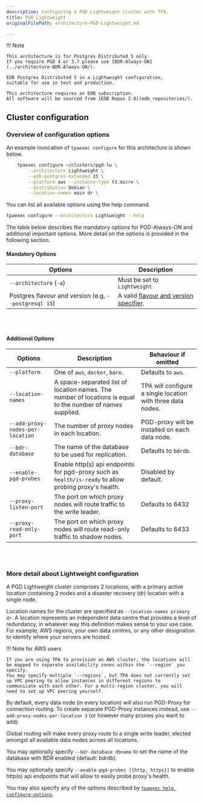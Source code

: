 ```yaml
---
description: Configuring a PGD Lightweight cluster with TPA.
title: PGD Lightweight
originalFilePath: architecture-PGD-Lightweight.md

---
```


!!! Note

    This architecture is for Postgres Distributed 5 only.
    If you require PGD 4 or 3.7 please use [BDR-Always-ON](../architecture-BDR-Always-ON/).

    EDB Postgres Distributed 5 in a Lightweight configuration,
    suitable for use in test and production.

    This architecture requires an EDB subscription.
    All software will be sourced from [EDB Repos 2.0](edb_repositories/).

## Cluster configuration

### Overview of configuration options

An example invocation of `tpaexec configure` for this architecture
is shown below.

```bash
    tpaexec configure ~/clusters/pgd-lw \
        --architecture Lightweight \
        --edb-postgres-extended 15 \
        --platform aws --instance-type t3.micro \
        --distribution Debian \
        --location-names main dr \
```

You can list all available options using the help command.

```bash
tpaexec configure --architecture Lightweight --help
```

The table below describes the mandatory options for PGD-Always-ON
and additional important options.
More detail on the options is provided in the following section.

#### Mandatory Options

| Options                                               | Description                                                                                  |
| ----------------------------------------------------- | -------------------------------------------------------------------------------------------- |
| `--architecture` (`-a`)                               | Must be set to `Lightweight`                                                                 |
| Postgres flavour and version (e.g. `--postgresql 15`) | A valid [flavour and version specifier](../tpaexec-configure/#postgres-flavour-and-version). |

<br/><br/>

#### Additional Options

| Options                          | Description                                                                                                 | Behaviour if omitted                                        |
| -------------------------------- | ----------------------------------------------------------------------------------------------------------- | ----------------------------------------------------------- |
| `--platform`                     | One of `aws`, `docker`, `bare`.                                                                             | Defaults to `aws`.                                          |
| `--location-names`               | A space-separated list of location names. The number of locations is equal to the number of names supplied. | TPA will configure a single location with three data nodes. |
| `--add-proxy-nodes-per-location` | The number of proxy nodes in each location.                                                                 | PGD-proxy will be installed on each data node.              |
| `--bdr-database`                 | The name of the database to be used for replication.                                                        | Defaults to `bdrdb`.                                        |
| `--enable-pgd-probes`            | Enable http(s) api endpoints for pgd-proxy such as `health/is-ready` to allow probing proxy's health.       | Disabled by default.                                        |
| `--proxy-listen-port`            | The port on which proxy nodes will route traffic to the write leader.                                       | Defaults to 6432                                            |
| `--proxy-read-only-port`         | The port on which proxy nodes will route read-only traffic to shadow nodes.                                 | Defaults to 6433                                            |

<br/><br/>

### More detail about Lightweight configuration

A PGD Lightweight cluster comprises 2 locations, with a primary active location containing 2 nodes and a disaster recovery (dr) location with a single node.

Location names for the cluster are specified as
`--location-names primary dr`. A location represents an independent
data centre that provides a level of redundancy, in whatever way
this definition makes sense to your use case. For example, AWS
regions, your own data centres, or any other designation to identify
where your servers are hosted.

!!! Note for AWS users

    If you are using TPA to provision an AWS cluster, the locations will
    be mapped to separate availability zones within the `--region` you
    specify.
    You may specify multiple `--regions`, but TPA does not currently set
    up VPC peering to allow instances in different regions to
    communicate with each other. For a multi-region cluster, you will
    need to set up VPC peering yourself.

By default, every data node (in every location) will also run PGD-Proxy
for connection routing. To create separate PGD-Proxy instances instead,
use `--add-proxy-nodes-per-location 3` (or however many proxies you want
to add).

Global routing will make every proxy route to a single write leader, elected amongst all available data nodes across all locations.

You may optionally specify `--bdr-database dbname` to set the name of
the database with BDR enabled (default: bdrdb).

You may optionally specify `--enable-pgd-probes [{http, https}]` to
enable http(s) api endpoints that will allow to easily probe proxy's health.

You may also specify any of the options described by
[`tpaexec help configure-options`](../tpaexec-configure/).
